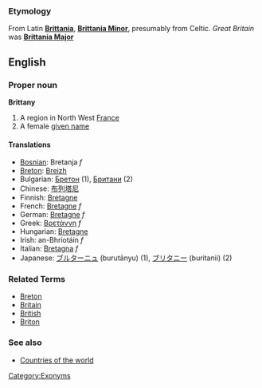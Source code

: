 ===Etymology===
From Latin '''[[Brittania]]''', '''[[Brittania Minor]]''', presumably from Celtic.  ''Great Britain'' was '''[[Brittania Major]]'''

==English==

===Proper noun===
'''Brittany'''
# A region in North West [[France]]
# A female [[given name]]

====Translations====
*[[Bosnian]]: Bretanja ''f''
*[[Breton]]: [[Breizh]]
*Bulgarian: [[Бретон]] (1), [[Британи]] (2)
*Chinese: [[布列塔尼]]
*Finnish: [[Bretagne]]
*French: [[Bretagne]] ''f''
*German: [[Bretagne]] ''f''
*Greek: [[Βρετάννη]] ''f''
*Hungarian: [[Bretagne]]
*Irish: an-Bhriotáin ''f''
*Italian: [[Bretagna]] ''f''
*Japanese: [[ブルターニュ]] (burutānyu) (1), [[ブリタニー]] (buritanii) (2)

===Related Terms===
*[[Breton]]
*[[Britain]]
*[[British]]
*[[Briton]]

===See also===
*[[Countries of the world]]
{{Wikipedia}}

[[Category:Exonyms]]